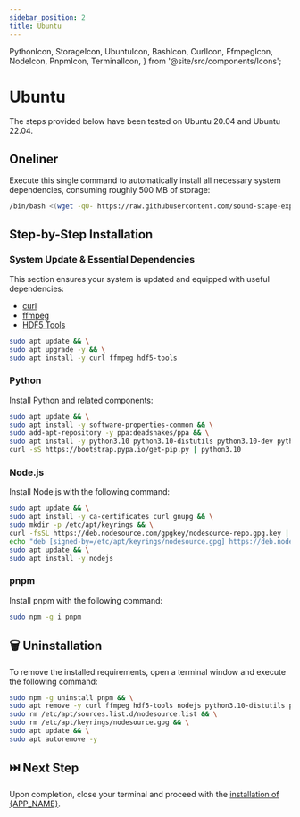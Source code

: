 ```yaml
---
sidebar_position: 2
title: Ubuntu
---
```


  PythonIcon,
  StorageIcon,
  UbuntuIcon,
  BashIcon,
  CurlIcon,
  FfmpegIcon,
  NodeIcon,
  PnpmIcon,
  TerminalIcon,
} from '@site/src/components/Icons';

# <UbuntuIcon /> Ubuntu

The steps provided below have been tested on <UbuntuIcon /> Ubuntu 20.04
and <UbuntuIcon /> Ubuntu 22.04.

## <BashIcon /> Oneliner <SizeInfo size='~500 MB' />

Execute this single command to automatically install all necessary system
dependencies, consuming roughly 500 MB of storage:

```bash
/bin/bash <(wget -qO- https://raw.githubusercontent.com/sound-scape-explorer/sound-scape-explorer/next/bamdad/bin/requirements-ubuntu.sh)
```

## Step-by-Step Installation

### <UbuntuIcon /> System Update & Essential Dependencies

This section ensures your system is updated and equipped with useful
dependencies:

- <CurlIcon /> [curl](https://curl.se/)
- <FfmpegIcon /> [ffmpeg](https://www.ffmpeg.org/)
- <StorageIcon /> [HDF5 Tools](https://support.hdfgroup.org/tools/)

```bash
sudo apt update && \
sudo apt upgrade -y && \
sudo apt install -y curl ffmpeg hdf5-tools
```

### <PythonIcon /> Python

Install <PythonIcon /> Python and related components:

```bash
sudo apt update && \
sudo apt install -y software-properties-common && \
sudo add-apt-repository -y ppa:deadsnakes/ppa && \
sudo apt install -y python3.10 python3.10-distutils python3.10-dev python3-pip python3.10-venv && \
curl -sS https://bootstrap.pypa.io/get-pip.py | python3.10
```

### <NodeIcon /> Node.js

Install <NodeIcon /> Node.js with the following command:

```bash
sudo apt update && \
sudo apt install -y ca-certificates curl gnupg && \
sudo mkdir -p /etc/apt/keyrings && \
curl -fsSL https://deb.nodesource.com/gpgkey/nodesource-repo.gpg.key | sudo gpg --dearmor -o /etc/apt/keyrings/nodesource.gpg && \
echo "deb [signed-by=/etc/apt/keyrings/nodesource.gpg] https://deb.nodesource.com/node_20.x nodistro main" | sudo tee /etc/apt/sources.list.d/nodesource.list && \
sudo apt update && \
sudo apt install -y nodejs
```

### <PnpmIcon /> pnpm

Install <PnpmIcon /> pnpm with the following command:

```bash
sudo npm -g i pnpm
```

## 🗑️ Uninstallation

To remove the installed requirements, open a <TerminalIcon /> terminal window
and execute the following command:

```bash
sudo npm -g uninstall pnpm && \
sudo apt remove -y curl ffmpeg hdf5-tools nodejs python3.10-distutils python3.10-dev python3-pip python3.10-venv && \
sudo rm /etc/apt/sources.list.d/nodesource.list && \
sudo rm /etc/apt/keyrings/nodesource.gpg && \
sudo apt update && \
sudo apt autoremove -y
```

## ⏭️ Next Step

Upon completion, close your <TerminalIcon /> terminal and proceed with the
[installation of {APP_NAME}](../application).
